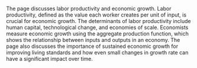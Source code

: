 The page discusses labor productivity and economic growth. Labor productivity, defined as the value each worker creates per unit of input, is crucial for economic growth. The determinants of labor productivity include human capital, technological change, and economies of scale. Economists measure economic growth using the aggregate production function, which shows the relationship between inputs and outputs in an economy. The page also discusses the importance of sustained economic growth for improving living standards and how even small changes in growth rate can have a significant impact over time.